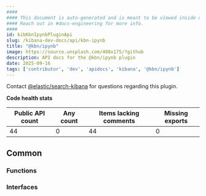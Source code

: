```yaml
---
####
#### This document is auto-generated and is meant to be viewed inside our experimental, new docs system.
#### Reach out in #docs-engineering for more info.
####
id: kibKbnIpynbPluginApi
slug: /kibana-dev-docs/api/kbn-ipynb
title: "@kbn/ipynb"
image: https://source.unsplash.com/400x175/?github
description: API docs for the @kbn/ipynb plugin
date: 2025-09-16
tags: ['contributor', 'dev', 'apidocs', 'kibana', '@kbn/ipynb']
---
```




Contact [@elastic/search-kibana](https://github.com/orgs/elastic/teams/search-kibana) for questions regarding this plugin.

**Code health stats**

| Public API count  | Any count | Items lacking comments | Missing exports |
|-------------------|-----------|------------------------|-----------------|
| 44 | 0 | 44 | 0 |

## Common

### Functions
<DocDefinitionList data={kbnIpynbObj.common.functions}/>

### Interfaces
<DocDefinitionList data={kbnIpynbObj.common.interfaces}/>

